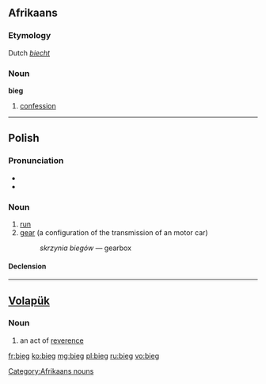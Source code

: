 ==Afrikaans==

===Etymology===
Dutch ''[[biecht]]''

===Noun===
'''bieg'''

#[[confession]]

[[Category:Afrikaans nouns]]

----

==Polish==

===Pronunciation===
* {{IPA|[bʲɛk]|lang=pl}}
* {{audio|pl-bieg.ogg|audio}}

===Noun===
{{infl|pl|noun|g=m}}

# [[run]]
# [[gear]] (a configuration of the transmission of an motor car)
#:''skrzynia biegów'' — gearbox

====Declension====
{{pl-decl-noun
|bieg|biegi
|biegu|biegów
|biegowi|biegom
|bieg|biegi
|biegiem|biegami
|biegu|biegach
|biegu|biegi
}}

----

==[[Volapük]]==

===Noun===
{{infl|vo|noun}}
 
# an act of [[reverence]]

[[fr:bieg]]
[[ko:bieg]]
[[mg:bieg]]
[[pl:bieg]]
[[ru:bieg]]
[[vo:bieg]]